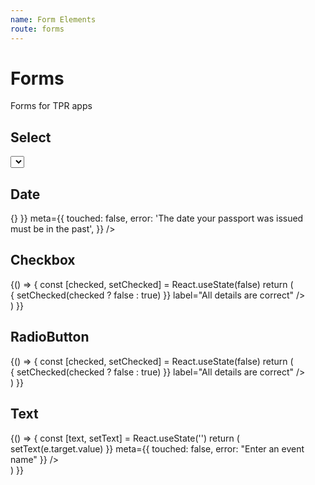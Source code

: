 ```yaml
---
name: Form Elements
route: forms
---
```



# Forms

Forms for TPR apps

## Select

<Playground>
	<div style={{ width: 400, padding: 10 }}>
		<Select />
	</div>
</Playground>

## Date

<Playground>
	<div style={{ width: 400, padding: 10 }}>
		<InputDate
			label="When was your passport issued?"
			hint="For example, 12 11 2007"
			required={true}
			input={{
				onChange: console.log,
				onBlur: () => {}
			}}
			meta={{
				touched: false,
				error: 'The date your passport was issued must be in the past',
			}}
		/>
	</div>
</Playground>

## Checkbox

<Playground>
  {() => {
		const [checked, setChecked] = React.useState(false)
		return (
			<div style={{ width: 400, padding: 10 }}>
				<Checkbox
					checked={checked}
					onChange={() => {
						setChecked(checked ? false : true)
					}}
					label="All details are correct"
				/>
			</div>
		)
  }}
</Playground>

## RadioButton

<Playground>
  {() => {
		const [checked, setChecked] = React.useState(false)
		return (
			<div style={{ width: 400, padding: 10  }}>
				<RadioButton
					value="radio_button_value"
					checked={checked}
					onChange={() => {
						setChecked(checked ? false : true)
					}}
					label="All details are correct"
				/>
			</div>
		)
  }}
</Playground>

## Text

<Playground>
  {() => {
		const [text, setText] = React.useState('')
		return (
			<div style={{ width: 400, padding: 10 }}>
				<InputText
					type="text"
					required={true}
					label="Event name"
					hint="Must be between 6 and 8 digits long"
					input={{
						value: text,
						onChange: (e) => setText(e.target.value)
					}}
					meta={{
						touched: false,
						error: "Enter an event name"
					}}
				/>
			</div>
		)
  }}
</Playground> 
